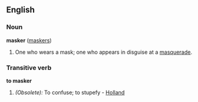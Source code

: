 ==English==
===Noun===
'''masker''' ([[maskers]])

#One who wears a mask; one who appears in disguise at a [[masquerade]].
{{seeCites}}

===Transitive verb===
'''to masker'''

#''(Obsolete):'' To confuse; to stupefy - [[Holland]]